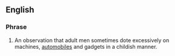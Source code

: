 ==English==

===Phrase===
{{infl|en|Phrasebook|head=[[boy]]s [[and]] [[their]] [[toy]]s}}

# {{idiom}} An observation that adult men sometimes dote excessively on machines, [[automobile]]s and gadgets in a childish manner.